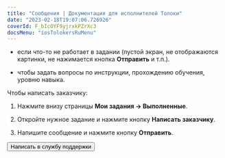 ```yaml
---
title: "Сообщения | Документация для исполнителей Толоки"
date: "2023-02-18T19:07:06.726926"
coverId: F_bIcOYF9yjrxkPZrXc3
docsMenu: "iosTolokersRuMenu"
---
```



<RuMessagesContent/>

- если что-то не работает в задании (пустой экран, не отображаются картинки, не нажимается кнопка **Отправить** и т.п.).

- чтобы задать вопросы по инструкции, прохождению обучения, уровню навыка.

Чтобы написать заказчику:

1. Нажмите внизу страницы **Мои задания → Выполненные**.

1. Откройте нужное задание и нажмите кнопку **Написать заказчику**.

1. Напишите сообщение и нажмите кнопку **Отправить**.

<Button themeColor="light" view="default" size="l" type="link" url="../troubleshooting/support?form-source=messages">Написать в службу поддержки</Button>
